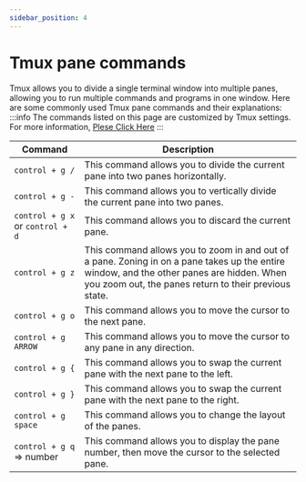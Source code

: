 ```yaml
---
sidebar_position: 4
---
```

# Tmux pane commands
Tmux allows you to divide a single terminal window into multiple panes, allowing you to run multiple commands and programs in one window. Here are some commonly used Tmux pane commands and their explanations:
:::info 
The commands listed on this page are customized by Tmux settings. For more information, [Plese Click Here](/mydocs/tmux/tmux-settings)
:::

| Command                          | Description                                                                                                                                                                                        |
|----------------------------------|----------------------------------------------------------------------------------------------------------------------------------------------------------------------------------------------------|
| `control + g /`                  | This command allows you to divide the current pane into two panes horizontally.                                                                                                                    |
| `control + g -`                  | This command allows you to vertically divide the current pane into two panes.                                                                                                                      |
| `control + g x` or `control + d` | This command allows you to discard the current pane.                                                                                                                                               |
| `control + g z`                  | This command allows you to zoom in and out of a pane. Zoning in on a pane takes up the entire window, and the other panes are hidden. When you zoom out, the panes return to their previous state. |
| `control + g o`                  | This command allows you to move the cursor to the next pane.                                                                                                                                       |
| `control + g ARROW`              | This command allows you to move the cursor to any pane in any direction.                                                                                                                           |
| `control + g {`                  | This command allows you to swap the current pane with the next pane to the left.                                                                                                                   |
| `control + g }`                  | This command allows you to swap the current pane with the next pane to the right.                                                                                                                  |
| `control + g space`              | This command allows you to change the layout of the panes.                                                                                                                                         |
| `control + g q` => number        | This command allows you to display the pane number, then move the cursor to the selected pane.                                                                                                     |
